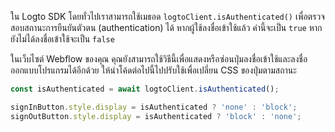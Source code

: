 ใน Logto SDK โดยทั่วไปเราสามารถใช้เมธอด `logtoClient.isAuthenticated()` เพื่อตรวจสอบสถานะการยืนยันตัวตน (authentication) ได้ หากผู้ใช้ลงชื่อเข้าใช้แล้ว ค่านี้จะเป็น `true` หากยังไม่ได้ลงชื่อเข้าใช้จะเป็น `false`

ในเว็บไซต์ Webflow ของคุณ คุณยังสามารถใช้วิธีนี้เพื่อแสดงหรือซ่อนปุ่มลงชื่อเข้าใช้และลงชื่อออกแบบโปรแกรมได้อีกด้วย ให้นำโค้ดต่อไปนี้ไปปรับใช้เพื่อเปลี่ยน CSS ของปุ่มตามสถานะ

```js
const isAuthenticated = await logtoClient.isAuthenticated();

signInButton.style.display = isAuthenticated ? 'none' : 'block';
signOutButton.style.display = isAuthenticated ? 'block' : 'none';
```
